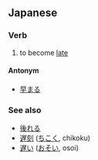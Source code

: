==Japanese==
{{ja-kanjitab|遅}}
===Verb===
{{ja-verb|kk|type=2|tr=intrans|hira=おくれる|rom=okureru}}

# to become [[late]]

====Antonym====
* [[早まる]]

===See also===
* [[後れる]]
* [[遅刻]] ([[ちこく]], chikoku)
* [[遅い]] ([[おそい]], osoi)